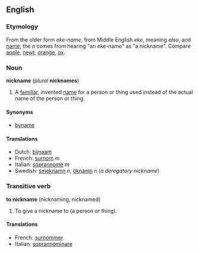 ==English==
===Etymology===
From the older form ''eke-name'', from Middle English ''eke'', meaning ''also'', and [[name]]; the ''n'' comes from hearing "an eke-name" as "a nickname".  Compare [[apple]], [[newt]], [[orange]], [[ox]].

===Noun===
'''nickname''' (''plural'' '''nicknames''')

#A [[familiar]], invented [[name]] for a person or thing used instead of the actual name of the person or thing.

====Synonyms====
*[[byname]]

====Translations====
*Dutch: [[bijnaam]]
*French: [[surnom]] ''m''
*Italian: [[soprannome]] ''m''
*Swedish: [[smeknamn]] ''n'', [[öknamn]] ''n'' (''a deregatory nickname'')

===Transitive verb===
'''to nickname''' (nicknaming, nicknamed)

#To give a nickname to (a person or thing).

====Translations====
*French: [[surnommer]]
*Italian: [[soprannominare]]